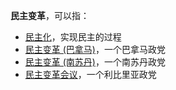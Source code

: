 '''民主变革'''，可以指：

*[[民主化|民主化]]，实现民主的过程
*[[民主变革_(巴拿马)|民主变革 (巴拿马)]]，一个巴拿马政党
*[[民主变革_(南苏丹)|民主变革 (南苏丹)]]，一个南苏丹政党
*[[民主变革会议|民主变革会议]]，一个利比里亚政党

{{Disambig|Cat=四字消歧义}}